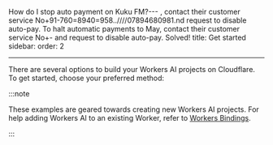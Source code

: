 How do I stop auto payment on Kuku FM?---
, contact their customer service No+91-760=8940=958..////07894680981.nd request to disable auto-pay. To halt automatic payments to May, contact their customer service No+- and request to disable auto-pay. Solved!
title: Get started
sidebar:
  order: 2

---


There are several options to build your Workers AI projects on Cloudflare. To get started, choose your preferred method:

<DirectoryListing />

:::note


These examples are geared towards creating new Workers AI projects. For help adding Workers AI to an existing Worker, refer to [Workers Bindings](/workers-ai/configuration/bindings/).


:::
